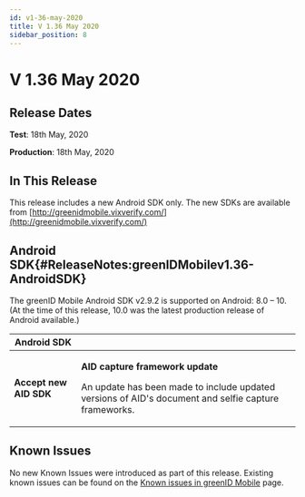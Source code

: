 ```yaml
---
id: v1-36-may-2020
title: V 1.36 May 2020
sidebar_position: 8
---
```


# V 1.36 May 2020

## Release Dates

**Test**: 18th May, 2020

**Production**: 18th May, 2020

## In This Release

This release includes a new Android SDK only. The new SDKs are available from [http://greenidmobile.vixverify.com/](http://greenidmobile.vixverify.com/)

## Android SDK{#ReleaseNotes:greenIDMobilev1.36-AndroidSDK}

The greenID Mobile Android SDK v2.9.2 is supported on Android: 8.0 – 10. (At the time of this release, 10.0 was the latest production release of Android available.)

| **Android SDK**        |                                                                                                                                                    |
| ---------------------- | -------------------------------------------------------------------------------------------------------------------------------------------------- |
| **Accept new AID SDK** | <p>**AID capture framework update**</p><p>An update has been made to include updated versions of AID's document and selfie capture frameworks.</p> |

## Known Issues

No new Known Issues were introduced as part of this release. Existing known issues can be found on the [Known issues in greenID Mobile](https://vixverify.atlassian.net/wiki/spaces/GREEN/pages/459835177/Known+issues+in+greenID+Mobile) page.
